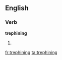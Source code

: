 ==English==

===Verb===
'''trephining'''

# {{present participle of|trephine}}

[[fr:trephining]]
[[ta:trephining]]